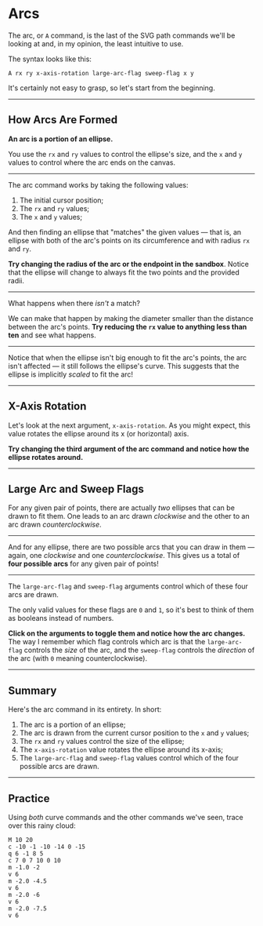 # Arcs

The arc, or `A` command, is the last of the SVG path commands we'll be looking at and, in my opinion, the least intuitive to use.

The syntax looks like this:

```
A rx ry x-axis-rotation large-arc-flag sweep-flag x y
```

It's certainly not easy to grasp, so let's start from the beginning.

---

## How Arcs Are Formed

**An arc is a portion of an ellipse.**

You use the `rx` and `ry` values to control the ellipse's size, and the `x` and `y` values to control where the arc ends on the canvas.

---

The arc command works by taking the following values:

1. The initial cursor position;
2. The `rx` and `ry` values;
3. The `x` and `y` values;

And then finding an ellipse that "matches" the given values — that is, an ellipse with both of the arc's points on its circumference and with radius `rx` and `ry`.

**Try changing the radius of the arc or the endpoint in the sandbox**. Notice that the ellipse will change to always fit the two points and the provided radii.

---

What happens when there _isn't_ a match?

We can make that happen by making the diameter smaller than the distance between the arc's points. **Try reducing the `rx` value to anything less than ten** and see what happens.

---

Notice that when the ellipse isn't big enough to fit the arc's points, the arc isn't affected — it still follows the ellipse's curve. This suggests that the ellipse is implicitly _scaled_ to fit the arc!

---

## X-Axis Rotation

Let's look at the next argument, `x-axis-rotation`. As you might expect, this value rotates the ellipse around its x (or horizontal) axis.

**Try changing the third argument of the arc command and notice how the ellipse rotates around.**

---

## Large Arc and Sweep Flags

For any given pair of points, there are actually _two_ ellipses that can be drawn to fit them. One leads to an arc drawn _clockwise_ and the other to an arc drawn _counterclockwise_.

---

And for any ellipse, there are two possible arcs that you can draw in them — again, one _clockwise_ and one _counterclockwise_. This gives us a total of **four possible arcs** for any given pair of points!

---

The `large-arc-flag` and `sweep-flag` arguments control which of these four arcs are drawn.

The only valid values for these flags are `0` and `1`, so it's best to think of them as booleans instead of numbers.

**Click on the arguments to toggle them and notice how the arc changes.** The way I remember which flag controls which arc is that the `large-arc-flag` controls the _size_ of the arc, and the `sweep-flag` controls the _direction_ of the arc (with `0` meaning counterclockwise).

---

## Summary

Here's the arc command in its entirety. In short:

1. The arc is a portion of an ellipse;
2. The arc is drawn from the current cursor position to the `x` and `y` values;
3. The `rx` and `ry` values control the size of the ellipse;
4. The `x-axis-rotation` value rotates the ellipse around its x-axis;
5. The `large-arc-flag` and `sweep-flag` values control which of the four possible arcs are drawn.

---

## Practice

Using _both_ curve commands and the other commands we've seen, trace over this rainy cloud:

```
M 10 20
c -10 -1 -10 -14 0 -15
q 6 -1 8 5
c 7 0 7 10 0 10
m -1.0 -2
v 6
m -2.0 -4.5
v 6
m -2.0 -6
v 6
m -2.0 -7.5
v 6
```
